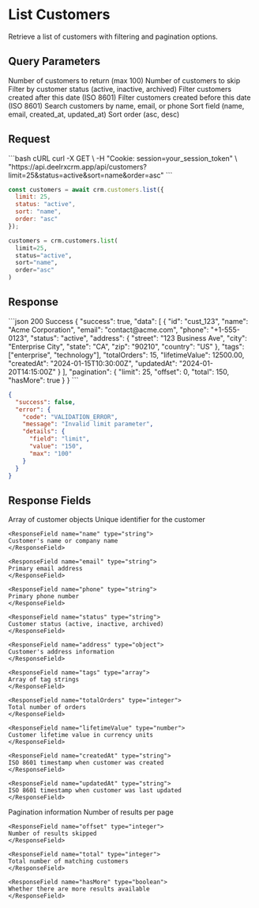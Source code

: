 # List Customers

Retrieve a list of customers with filtering and pagination options.

## Query Parameters

<Param query="limit" type="integer" default="50">
Number of customers to return (max 100)
</Param>

<Param query="offset" type="integer" default="0">
Number of customers to skip
</Param>

<Param query="status" type="string">
Filter by customer status (active, inactive, archived)
</Param>

<Param query="created_after" type="string">
Filter customers created after this date (ISO 8601)
</Param>

<Param query="created_before" type="string">
Filter customers created before this date (ISO 8601)
</Param>

<Param query="search" type="string">
Search customers by name, email, or phone
</Param>

<Param query="sort" type="string" default="created_at">
Sort field (name, email, created_at, updated_at)
</Param>

<Param query="order" type="string" default="desc">
Sort order (asc, desc)
</Param>

## Request

<CodeGroup>
```bash cURL
curl -X GET \
  -H "Cookie: session=your_session_token" \
  "https://api.deelrxcrm.app/api/customers?limit=25&status=active&sort=name&order=asc"
```

```javascript JavaScript
const customers = await crm.customers.list({
  limit: 25,
  status: "active",
  sort: "name",
  order: "asc"
});
```

```python Python
customers = crm.customers.list(
  limit=25,
  status="active",
  sort="name",
  order="asc"
)
```
</CodeGroup>

## Response

<ResponseExample>
```json 200 Success
{
  "success": true,
  "data": [
    {
      "id": "cust_123",
      "name": "Acme Corporation",
      "email": "contact@acme.com",
      "phone": "+1-555-0123",
      "status": "active",
      "address": {
        "street": "123 Business Ave",
        "city": "Enterprise City",
        "state": "CA",
        "zip": "90210",
        "country": "US"
      },
      "tags": ["enterprise", "technology"],
      "totalOrders": 15,
      "lifetimeValue": 12500.00,
      "createdAt": "2024-01-15T10:30:00Z",
      "updatedAt": "2024-01-20T14:15:00Z"
    }
  ],
  "pagination": {
    "limit": 25,
    "offset": 0,
    "total": 150,
    "hasMore": true
  }
}
```

```json 400 Bad Request
{
  "success": false,
  "error": {
    "code": "VALIDATION_ERROR",
    "message": "Invalid limit parameter",
    "details": {
      "field": "limit",
      "value": "150",
      "max": "100"
    }
  }
}
```
</ResponseExample>

## Response Fields

<ResponseField name="data" type="array">
Array of customer objects
  <Expandable title="customer properties">
    <ResponseField name="id" type="string">
    Unique identifier for the customer
    </ResponseField>
    
    <ResponseField name="name" type="string">
    Customer's name or company name
    </ResponseField>
    
    <ResponseField name="email" type="string">
    Primary email address
    </ResponseField>
    
    <ResponseField name="phone" type="string">
    Primary phone number
    </ResponseField>
    
    <ResponseField name="status" type="string">
    Customer status (active, inactive, archived)
    </ResponseField>
    
    <ResponseField name="address" type="object">
    Customer's address information
    </ResponseField>
    
    <ResponseField name="tags" type="array">
    Array of tag strings
    </ResponseField>
    
    <ResponseField name="totalOrders" type="integer">
    Total number of orders
    </ResponseField>
    
    <ResponseField name="lifetimeValue" type="number">
    Customer lifetime value in currency units
    </ResponseField>
    
    <ResponseField name="createdAt" type="string">
    ISO 8601 timestamp when customer was created
    </ResponseField>
    
    <ResponseField name="updatedAt" type="string">
    ISO 8601 timestamp when customer was last updated
    </ResponseField>
  </Expandable>
</ResponseField>

<ResponseField name="pagination" type="object">
Pagination information
  <Expandable title="pagination properties">
    <ResponseField name="limit" type="integer">
    Number of results per page
    </ResponseField>
    
    <ResponseField name="offset" type="integer">
    Number of results skipped
    </ResponseField>
    
    <ResponseField name="total" type="integer">
    Total number of matching customers
    </ResponseField>
    
    <ResponseField name="hasMore" type="boolean">
    Whether there are more results available
    </ResponseField>
  </Expandable>
</ResponseField>